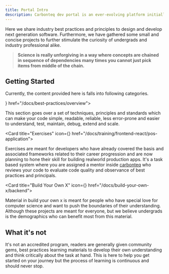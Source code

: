 ```yaml
---
title: Portal Intro
description: Carbonteq dev portal is an ever-evolving platform initially designed to bridge the gap between academia and industry. But from few training exercises it has evolved and became much more.
---
```





Here we share industry best practices and principles to design and develop next generation software. Furthermore, we have gathered some small and concise projects to further stimulate the curiosity of undergrads and industry professional alike.

> **Science is really unforgiving in a way where concepts are chained in sequence of dependencies many times you cannot just pick items from middle of the chain.**

## Getting Started

Currently, the content provided here is falls into following categories.

<Cards>
<Card title="Best Practices & Principles" icon={<BookStack />} href="/docs/best-practices/overview">

This section goes over a set of techniques, principles and standards which can make your code simple, readable, reliable, less error-prone and easier to understand, test, maintain, debug, extend and scale.

</Card>

<Card title="Exercises" icon={<Gym />} href="/docs/training/frontend-react/pos-application">

Exercises are meant for developers who have already covered the basis and associated frameworks related to their career progression and are now planning to hone their skill for building realworld production apps. It's a task based system where you are assigned a mentor inside [carbonteq](https://carbonteq.com/) who reviews your code to evaluate code quality and observance of best practices and principals.



</Card>

<Card title="Build Your Own X" icon={<Tools />} href="/docs/build-your-own-x/backend">

Material in build your own x is meant for people who have special love for computer science and want to push the boundaries of their understanding. Although these projects are meant for everyone, but we believe undergrads is the demographics who can benefit most from this material.


</Card>

</Cards>

## What it's not

It's not an accredited program, readers are generally given community gems, best practices learning materials to develop their own understanding and think critically about the task at hand. This is here to help you get started on your journey but the process of learning is continuous and should never stop.